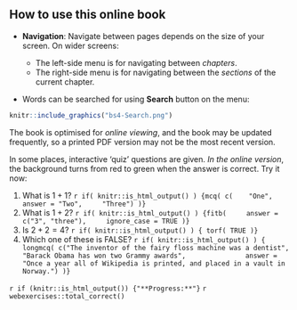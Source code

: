 
## How to use this online book {-}

* **Navigation**: Navigate between pages depends on the size of your screen.
On wider screens:

  - The left-side menu is for navigating between *chapters*.
  - The right-side menu is for navigating between the *sections* of the current chapter.

* Words can be searched for using **Search** button on the menu:
  
```r
knitr::include_graphics("bs4-Search.png")
```




::: {.importantBox .important data-latex="{iconmonstr-warning-8-240.png}"}
The book is optimised for *online viewing*,
and the book may be updated frequently,
so a printed PDF version may not be the most recent version.
:::


In some places, interactive 'quiz' questions are given.
*In the online version*, the background turns from red to green when the answer is correct.
Try it now:

1. What is $1 + 1$?
`r if( knitr::is_html_output() ) {mcq( c(
   "One", 
   answer = "Two", 
   "Three") )}`
1. What is $1 + 2$?
`r if( knitr::is_html_output() ) {fitb( 
   answer = c("3", "three"), 
   ignore_case = TRUE )}`
1. Is $2 + 2 = 4$?
`r if( knitr::is_html_output() ) { torf( TRUE )}`
1. Which one of these is FALSE?
`r if( knitr::is_html_output() ) { 
   longmcq( c("The inventor of the fairy floss machine was a dentist",
              "Barack Obama has won two Grammy awards",
              answer = "Once a year all of Wikipedia is printed, and placed in a vault in Norway.") )}`

::: {.progressBox .progress}
`r if (knitr::is_html_output()) {"**Progress:**"}`
`r webexercises::total_correct()`
:::

